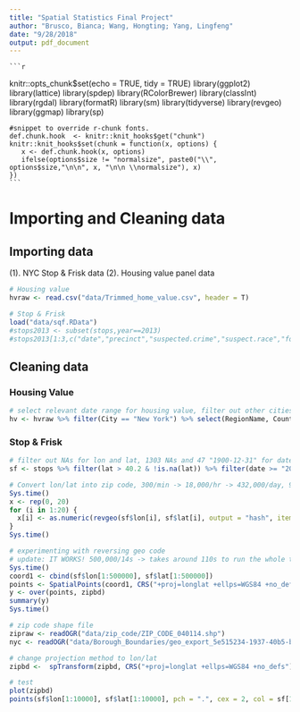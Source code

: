 ```yaml
---
title: "Spatial Statistics Final Project"
author: "Brusco, Bianca; Wang, Hongting; Yang, Lingfeng"
date: "9/28/2018"
output: pdf_document
---
```


    ```r
knitr::opts_chunk$set(echo = TRUE, tidy = TRUE)
    library(ggplot2)
    library(lattice)
    library(spdep)
    library(RColorBrewer)
    library(classInt)
    library(rgdal)
    library(formatR)
    library(sm)
    library(tidyverse)
    library(revgeo)
    library(ggmap)
    library(sp)
    
    #snippet to override r-chunk fonts.
    def.chunk.hook  <- knitr::knit_hooks$get("chunk")
    knitr::knit_hooks$set(chunk = function(x, options) {
       x <- def.chunk.hook(x, options)
       ifelse(options$size != "normalsize", paste0("\\", options$size,"\n\n", x, "\n\n \\normalsize"), x)
    })
    ```

# Importing and Cleaning data
## Importing data
(1). NYC Stop & Frisk data
(2). Housing value panel data
```r
# Housing value
hvraw <- read.csv("data/Trimmed_home_value.csv", header = T)

# Stop & Frisk
load("data/sqf.RData")
#stops2013 <- subset(stops,year==2013)
#stops2013[1:3,c("date","precinct","suspected.crime","suspect.race","found.weapon")]
```

## Cleaning data
### Housing Value
```r
# select relevant date range for housing value, filter out other cities
hv <- hvraw %>% filter(City == "New York") %>% select(RegionName, CountyName, X2005.12:X2014.01) %>% arrange(RegionName)
```

### Stop & Frisk
```r
# filter out NAs for lon and lat, 1303 NAs and 47 "1900-12-31" for date, then select columns of interest, sorted in chronological order
sf <- stops %>% filter(lat > 40.2 & !is.na(lat)) %>% filter(date >= "2006-01-01" & date <= "2013-12-31") %>% select(year, date, time, precinct, suspected.crime, frisked, suspect.race, found.weapon, lat, lon) %>% arrange(date, time)

# Convert lon/lat into zip code, 300/min -> 18,000/hr -> 432,000/day, 9.15 day LOL
Sys.time()
x <- rep(0, 20)
for (i in 1:20) {
  x[i] <- as.numeric(revgeo(sf$lon[i], sf$lat[i], output = "hash", item = "zip"))
}
Sys.time()

# experimenting with reversing geo code
# update: IT WORKS! 500,000/14s -> takes around 110s to run the whole thing
Sys.time()
coord1 <- cbind(sf$lon[1:500000], sf$lat[1:500000])
points <- SpatialPoints(coord1, CRS("+proj=longlat +ellps=WGS84 +no_defs"))
y <- over(points, zipbd)
summary(y)
Sys.time()
```


```r
# zip code shape file
zipraw <- readOGR("data/zip_code/ZIP_CODE_040114.shp")
nyc <- readOGR("data/Borough_Boundaries/geo_export_5e515234-1937-40b5-b942-1ef10ea3ea45.shp")

# change projection method to lon/lat
zipbd <-  spTransform(zipbd, CRS("+proj=longlat +ellps=WGS84 +no_defs"))

# test
plot(zipbd)
points(sf$lon[1:10000], sf$lat[1:10000], pch = ".", cex = 2, col = sf[1:10000, ]$suspect.race)
```

